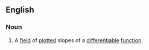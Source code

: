 ==English==

===Noun===
{{en-noun|sg=[[slope]] [[field]]}}
#{{mathematics}} A [[field]] of [[plot]]ted slopes of a [[differentiable]] [[function]].